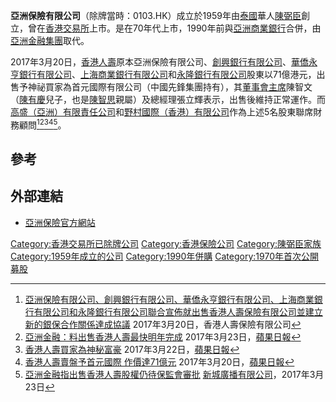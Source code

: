'''亞洲保險有限公司'''（除牌當時：0103.HK）成立於1959年由[[泰國|泰國]]華人[[陳弼臣|陳弼臣]]創立，曾在[[香港交易所|香港交易所]]上市。是在70年代上市，1990年前與[[亞洲商業銀行|亞洲商業銀行]]合併，由[[亞洲金融集團|亞洲金融集團]]取代。

2017年3月20日，[[香港人壽|香港人壽]]原本亞洲保險有限公司、[[創興銀行有限公司|創興銀行有限公司]]、[[華僑永亨銀行_(香港)|華僑永亨銀行有限公司]]、[[上海商業銀行有限公司|上海商業銀行有限公司]]和[[永隆銀行有限公司|永隆銀行有限公司]]股東以71億港元，出售予神祕買家為首元國際有限公司（中國先鋒集團持有），其[[董事長|董事會主席]]陳智文（[[陳有慶|陳有慶]]兒子，也是[[陳智思|陳智思]]親屬）及總經理張立輝表示，出售後維持正常運作。而[[高盛（亞洲）有限責任公司|高盛（亞洲）有限責任公司]]和[[野村國際（香港）有限公司|野村國際（香港）有限公司]]作為上述5名股東聯席財務顧問<ref>[http://www.hklife.com.hk/hklifeweb/web/about/about_script_detail.jsp?lang=chi&id=166 亞洲保險有限公司、創興銀行有限公司、華僑永亨銀行有限公司、上海商業銀行有限公司和永隆銀行有限公司聯合宣佈就出售香港人壽保險有限公司並建立新的銀保合作關係達成協議] {{Wayback|url=http://www.hklife.com.hk/hklifeweb/web/about/about_script_detail.jsp?lang=chi&id=166 |date=20170326051059 }}2017年3月20日，香港人壽保險有限公司</ref><ref>[http://hk.apple.nextmedia.com/realtime/finance/20170323/56469764 亞洲金融：料出售香港人壽最快明年完成] {{Wayback|url=http://hk.apple.nextmedia.com/realtime/finance/20170323/56469764 |date=20170325060349 }}2017年3月23日，[[蘋果日報_(香港)|蘋果日報]]</ref><ref>[http://hk.apple.nextmedia.com/financeestate/art/20170322/19966185 香港人壽買家為神秘富豪] {{Wayback|url=http://hk.apple.nextmedia.com/financeestate/art/20170322/19966185 |date=20170326052753 }}2017年3月22日，[[蘋果日報_(香港)|蘋果日報]]</ref><ref>[http://hk.apple.nextmedia.com/realtime/finance/20170320/56456504 香港人壽賣盤予首元國際 作價達71億元] {{Wayback|url=http://hk.apple.nextmedia.com/realtime/finance/20170320/56456504 |date=20170325053941 }}2017年3月20日，[[蘋果日報_(香港)|蘋果日報]]</ref><ref>[http://www.metroradio.com.hk/news/default.aspx?NewsID=20170323180710 亞洲金融指出售香港人壽股權仍待保監會審批] {{Wayback|url=http://www.metroradio.com.hk/news/default.aspx?NewsID=20170323180710 |date=20170325053908 }}[[新城廣播有限公司|新城廣播有限公司]]，2017年3月23日</ref>。

==參考==
{{reflist}}

==外部連結==
*[http://www.asiainsurance.com.hk/ 亞洲保險官方網站] {{Wayback|url=http://www.asiainsurance.com.hk/ |date=20190804001426 }}

{{中国保险业}}
{{Authority control}}

[[Category:香港交易所已除牌公司|Category:香港交易所已除牌公司]]
[[Category:香港保險公司|Category:香港保險公司]]
[[Category:陳弼臣家族|Category:陳弼臣家族]]
[[Category:1959年成立的公司|Category:1959年成立的公司]]
[[Category:1990年併購|Category:1990年併購]]
[[Category:1970年首次公開募股|Category:1970年首次公開募股]]